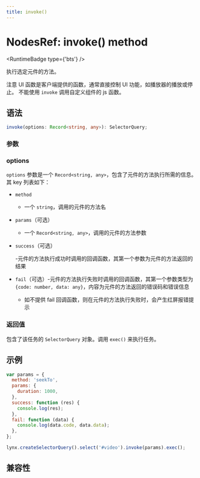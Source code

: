```yaml
---
title: invoke()
---
```



# NodesRef: invoke() method

<RuntimeBadge type={'bts'} />

执行选定元件的方法。

注意 UI 函数是客户端提供的函数，通常直接控制 UI 功能，如播放器的播放或停止。
不能使用 `invoke` 调用自定义组件的 js 函数。

## 语法

```ts
invoke(options: Record<string, any>): SelectorQuery;
```

### 参数

### options

`options` 参数是一个 `Record<string, any>`，包含了元件的方法执行所需的信息。其 key 列表如下：

- `method`

  - 一个 `string`，调用的元件的方法名

- `params`（可选）

  - 一个 `Record<string, any>`，调用的元件的方法参数

- `success`（可选）

  -元件的方法执行成功时调用的回调函数，其第一个参数为元件的方法返回的结果

- `fail`（可选）-元件的方法执行失败时调用的回调函数，其第一个参数类型为 `{code: number, data: any}`，内容为元件的方法返回的错误码和错误信息
  - 如不提供 fail 回调函数，则在元件的方法执行失败时，会产生红屏报错提示

### 返回值

包含了该任务的 `SelectorQuery` 对象。调用 `exec()` 来执行任务。

## 示例

```javascript
var params = {
  method: 'seekTo',
  params: {
    duration: 1000,
  },
  success: function (res) {
    console.log(res);
  },
  fail: function (data) {
    console.log(data.code, data.data);
  },
};

lynx.createSelectorQuery().select('#video').invoke(params).exec();
```

## 兼容性


<LegacyCompatTable metadata="lynx-api/nodes-ref/invoke" />
